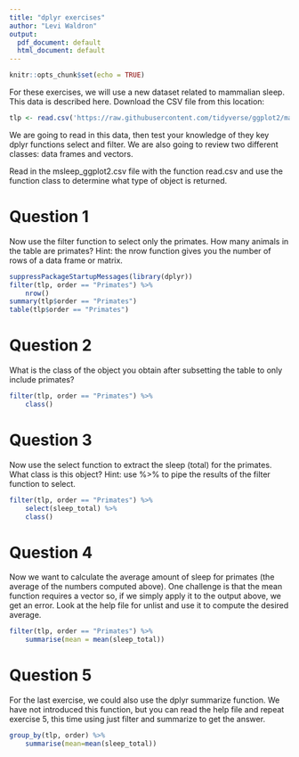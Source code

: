 ```yaml
---
title: "dplyr exercises"
author: "Levi Waldron"
output:
  pdf_document: default
  html_document: default
---
```


```r
knitr::opts_chunk$set(echo = TRUE)
```

For these exercises, we will use a new dataset related to mammalian sleep. This data is described here. Download the CSV file from this location:

```r
tlp <- read.csv('https://raw.githubusercontent.com/tidyverse/ggplot2/master/data-raw/msleep.csv')
```

We are going to read in this data, then test your knowledge of they key dplyr functions select and filter. We are also going to review two different classes: data frames and vectors.

Read in the msleep_ggplot2.csv file with the function read.csv and use the function class to determine what type of object is returned.

# Question 1

Now use the filter function to select only the primates. How many animals in the table are primates? Hint: the nrow function gives you the number of rows of a data frame or matrix.

```r
suppressPackageStartupMessages(library(dplyr))
filter(tlp, order == "Primates") %>%
    nrow()
summary(tlp$order == "Primates")
table(tlp$order == "Primates")
```

# Question 2

What is the class of the object you obtain after subsetting the table to only include primates?

```r
filter(tlp, order == "Primates") %>%
    class()
```

# Question 3

Now use the select function to extract the sleep (total) for the primates. What class is this object? Hint: use %>% to pipe the results of the filter function to select.

```r
filter(tlp, order == "Primates") %>%
    select(sleep_total) %>%
    class()
```

# Question 4

Now we want to calculate the average amount of sleep for primates (the average of the numbers computed above). One challenge is that the mean function requires a vector so, if we simply apply it to the output above, we get an error. Look at the help file for unlist and use it to compute the desired average.

```r
filter(tlp, order == "Primates") %>%
    summarise(mean = mean(sleep_total))
```

# Question 5

For the last exercise, we could also use the dplyr summarize function. We have not introduced this function, but you can read the help file and repeat exercise 5, this time using just filter and summarize to get the answer.

```r
group_by(tlp, order) %>%
    summarise(mean=mean(sleep_total))
```


